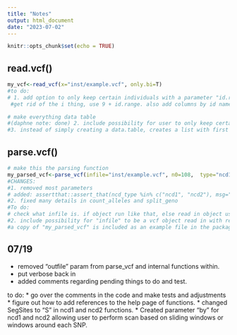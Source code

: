 ```yaml
---
title: "Notes"
output: html_document
date: "2023-07-02"
---
```


```r
knitr::opts_chunk$set(echo = TRUE)
```

## read.vcf()

```r
my_vcf<-read_vcf(x="inst/example.vcf", only.bi=T)
#to do:
# 1. add option to only keep certain individuals with a parameter "id.range" where c(x, y), x is first individual in the range and y is last individual in the range.(e.g. first individual column in the VCF is 1, second is 2, and so on.). If the length of the vector is >2, this will be interpreted as a vector of ID positions to keep.
 #get rid of the i thing, use 9 + id.range. also add columns by id name 

# make everything data table
#(daphne note: done) 2. include possibility for user to only keep certain positions with a parameter "pos.range" where c(x, y), x is beginning position and y is end position of range.
#3. instead of simply creating a data.table, creates a list with first element the data.table. Other elements: IDs: holds the ID names, Geno: holds the genotypes, var_ids: holds variant IDs. (low priority)
```

## parse.vcf()

```r
# make this the parsing function
my_parsed_vcf<-parse_vcf(infile="inst/example.vcf", n0=108,  type="ncd1")
#CHANGES:
#1. removed most parameters
# added: assertthat::assert_that(ncd_type %in% c("ncd1", "ncd2"), msg="ncd_type must be either ncd1 or ncd2.\n")
#2. fixed many details in count_alleles and split_geno
#To do:
# check what infile is. if object run like that, else read in object using read_vcf
#2. include possibility for "infile" to be a vcf object read in with read.vcf. Might require creating a function that assesses whether an R object has the characteristics of a vcf file. 
#a copy of "my_parsed_vcf" is included as an example file in the package and is called ncd1_input

```

## 07/19

* removed "outfile" param from parse_vcf and internal functions within.
* put verbose back in
* added comments regarding pending things to do and test.

to do:
* go over the comments in the code and make tests and adjustments
* figure out how to add references to the help page of functions.
* changed SegSites to "S" in ncd1 and ncd2 functions.
* Created parameter "by" for ncd1 and ncd2 allowing user to perform scan based on sliding windows or windows around each SNP.

